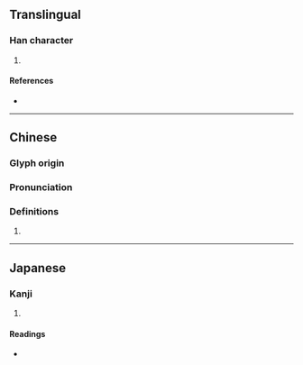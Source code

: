 {{character info/new}}
==Translingual==

===Han character===
{{Han char|rn=96|rad=玉|as=12|sn=16|four=17118|canj=MGNOT|ids=⿰𤣩登}}

# {{defn|Han|sort=玉12}}

====References====
* {{Han ref|kx=0741.260|dkj=21227|dj=1151.060|hdz=21138.150|uh=7492|ud=29842|bh=EA66|bd=60006}}

----

==Chinese==
{{zh-forms}}

===Glyph origin===
{{Han etym}}

===Pronunciation===
{{zh-pron
|m=dēng
|ma=y
|mc=y
|oc=y
|cat=
}}

===Definitions===
{{zh-hanzi}}

# {{rfdef|zh}}

----

==Japanese==

===Kanji===
{{ja-kanji|grade=|rs=玉12}}

# {{defn|lang=ja|sort=玉12}}

====Readings====
* {{ja-readings|on=[[とう]] (tō)|kun=[[いし]] (ishi)|nanori=}}